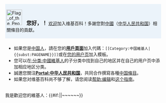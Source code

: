 <div style="width: 98%; margin: 0.2em 0; padding: 0.3em 0.3em; background: #ebf3fa;">[[File:Flag of the People's Republic of China.svg|50px]]　<big>'''您好，{{PAGENAME}}！'''</big> [[Wikipedia:欢迎|欢迎]]加入维基百科！多謝您對[[中國]]（[[中华人民共和国]]）相關條目的貢獻。</div>
<div style="width: 98%; margin: 0.2em 0; padding: 0.3em 0.3em;">
*如果您是[[:分类:中國維基人|中国人]]，請在您的'''[[user:{{PAGENAME}}|用戶頁面]]'''加入代碼：<code><nowiki>[[Category:中国維基人|{{subst:PAGENAME}}]]</nowiki></code>或在[[special:mypage|您的用户页]]加入模板{{tl|user 中华人民共和国}}。
*您可以在[[:分类:中國維基人]]的子分类中找到自己的地区并在自己的用户页中添加相应地区分类。
*誠邀您關注'''[[Portal:中华人民共和国]]'''，共同合作撰寫各種[[:Category:中华人民共和国|中国條目]]。
*如果您对维基百科尚不够了解，请您阅读[[帮助:编辑]]和[[user:Oiuy4503/大陆维基人的第一步|这个指南]]。
</div>
我是歡迎您的維基人：{{#if:{{{sign|}}}|{{{sign}}}|~~<includeonly>~~</includeonly><noinclude>~~</noinclude>}}
</div>
<noinclude>{{Documentation}}</noinclude>